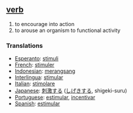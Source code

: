 == [[verb]] == 
# to encourage into action
# to arouse an organism to functional activity

=== Translations === 
*[[Esperanto]]: [[stimuli]]
*[[French]]: [[stimuler]] 
*[[Indonesian]]: [[rangsang|merangsang]] 
*[[Interlingua]]: [[stimular]] 
*[[Italian]]: [[stimolare]] 
*[[Japanese]]: [[刺激]]する ([[しげき]]する, shigeki-suru) 
*[[Portuguese]]: [[estimular]], [[incentivar]]
*[[Spanish]]: [[estimular]]